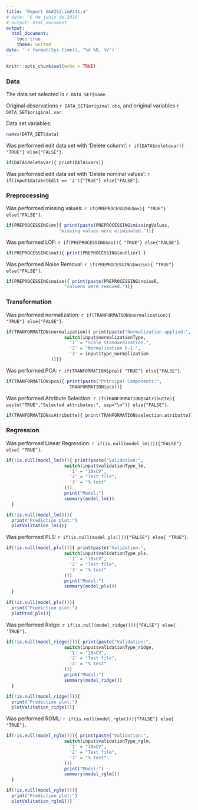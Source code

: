 ```yaml
---
title: "Report G&#252;i&#241;a"
# date: "6 de junio de 2016"
# output: html_document
output:
  html_document:
    toc: true
    theme: united
date: '`r format(Sys.time(), "%d %B, %Y")`'
---
```


```r
knitr::opts_chunk$set(echo = TRUE)
```

### Data
The data set selected is `r DATA_SET$name`.

Original observations `r DATA_SET$original.obs`, and original variables `r DATA_SET$original.var`.

Data set variables:
```r
names(DATA_SET$data)
```

Was performed edit data set with 'Delete column':
`r if(DATA$deletevar){ "TRUE"} else{"FALSE"}`.
```r
if(DATA$deletevar){ print(DATA$vars)}
```

Was performed edit data set with 'Delete nominal values':
`r if(input$dataSetEdit == '2'){"TRUE"} else{"FALSE"}`.


### Preprocessing
Was performed missing values:
`r if(PREPROCESSING$mv){ "TRUE"} else{"FALSE"}`.
```r
if(PREPROCESSING$mv){ print(paste(PREPROCESSING$missingValues,
                    "missing values were eliminated."))}
```

Was performed LOF:
`r if(PREPROCESSING$out){ "TRUE"} else{"FALSE"}`.
```r
if(PREPROCESSING$out){ print(PREPROCESSING$outlier) }
```

Was performed Noise Removal:
`r if(PREPROCESSING$noise){ "TRUE"} else{"FALSE"}`.
```r
if(PREPROCESSING$noise){ print(paste(PREPROCESSING$noiseR,
                      "columns were removed."))}
```

### Transformation
Was performed normalization:
`r if(TRANFORMATION$normalization){ "TRUE"} else{"FALSE"}`.
```r
if(TRANFORMATION$normalization){ print(paste("Normalization applied:",
                      switch(input$normalizationType,
                        '1' = "Scale Standardization.",
                        '2' = "Normalization 0-1.",
                        '3' = input$type_normalization
                 )))}
```

Was performed PCA:
`r if(TRANFORMATION$pca){ "TRUE"} else{"FALSE"}`.
```r
if(TRANFORMATION$pca){ print(paste("Principal Components:",
                        TRANFORMATION$pcs))}
```

Was performed Attribute Selection:
`r if(TRANFORMATION$sAtributte){ paste("TRUE","Selected attributes:", sep="\n")} else{"FALSE"}`.
```r
if(TRANFORMATION$sAtributte){ print(TRANFORMATION$selection.atributte)}
```

### Regression

Was performed Linear Regression:
`r if(is.null(model_lm())){"FALSE"} else{ "TRUE"}`.
```r
if(!is.null(model_lm())){ print(paste("Validation:",
                      switch(input$validationType_lm,
                        '1' = "10xCV",
                        '2' = "Test file",
                        '3' = "% test"
                      )))
                      print("Model:")
                      summary(model_lm())
  }
```

```r
if(!is.null(model_lm())){
  print("Prediction plot:")
  plotValitation_lm1()}
```

Was performed PLS:
`r if(is.null(model_pls())){"FALSE"} else{ "TRUE"}`.
```r
if(!is.null(model_pls())){ print(paste("Validation:",
                      switch(input$validationType_pls,
                        '1' = "10xCV",
                        '2' = "Test file",
                        '3' = "% test"
                      )))
                      print("Model:")
                      summary(model_pls())
  }
```

```r
if(!is.null(model_pls())){
  print("Prediction plot:")
  plotPred_pls()}
```

Was performed Ridge:
`r if(is.null(model_ridge())){"FALSE"} else{ "TRUE"}`.
```r
if(!is.null(model_ridge())){ print(paste("Validation:",
                      switch(input$validationType_ridge,
                        '1' = "10xCV",
                        '2' = "Test file",
                        '3' = "% test"
                      )))
                      print("Model:")
                      summary(model_ridge())
  }
```

```r
if(!is.null(model_ridge())){
  print("Prediction plot:")
  plotValitation_ridge1()}
```

Was performed RGML:
`r if(is.null(model_rglm())){"FALSE"} else{ "TRUE"}`.
```r
if(!is.null(model_rglm())){ print(paste("Validation:",
                      switch(input$validationType_rglm,
                        '1' = "10xCV",
                        '2' = "Test file",
                        '3' = "% test"
                      )))
                      print("Model:")
                      summary(model_rglm())
  }
```

```r
if(!is.null(model_rglm())){
  print("Prediction plot:")
  plotValitation_rglm1()}
```